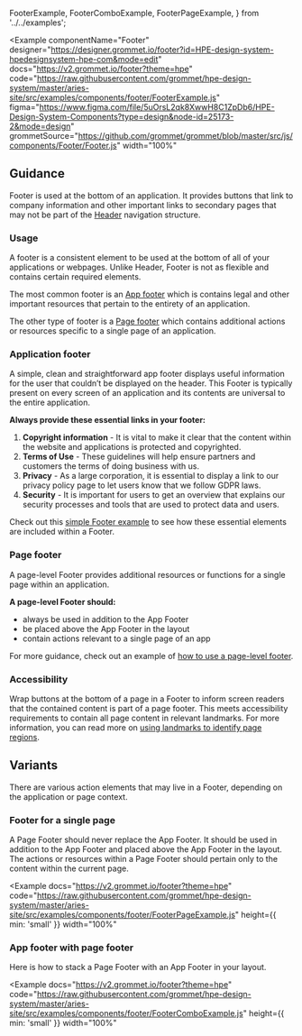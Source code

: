   FooterExample,
  FooterComboExample,
  FooterPageExample,
} from '../../examples';

<Example
  componentName="Footer"
  designer="https://designer.grommet.io/footer?id=HPE-design-system-hpedesignsystem-hpe-com&mode=edit"
  docs="https://v2.grommet.io/footer?theme=hpe"
  code="https://raw.githubusercontent.com/grommet/hpe-design-system/master/aries-site/src/examples/components/footer/FooterExample.js"
  figma="https://www.figma.com/file/5uOrsL2qk8XwwH8C1ZpDb6/HPE-Design-System-Components?type=design&node-id=25173-2&mode=design"
  grommetSource="https://github.com/grommet/grommet/blob/master/src/js/components/Footer/Footer.js"
  width="100%"
>
  <FooterExample />
</Example>

## Guidance

Footer is used at the bottom of an application. It provides buttons that link to company information and other important links to secondary pages that may not be part of the [Header](/components/header) navigation structure.

### Usage

A footer is a consistent element to be used at the bottom of all of your applications or webpages. Unlike Header, Footer is not as flexible and contains certain required elements.

The most common footer is an [App footer](#application-footer) which is contains legal and other important resources that pertain to the entirety of an application.

The other type of footer is a [Page footer](#page-footer) which contains additional actions or resources specific to a single page of an application.

### Application footer

A simple, clean and straightforward app footer displays useful information for the user that couldn’t be displayed on the header. This Footer is typically present on every screen of an application and its contents are universal to the entire application.

**Always provide these essential links in your footer:**

1. **Copyright information** - It is vital to make it clear that the content within the
   website and applications is protected and copyrighted.
1. **Terms of Use** - These guidelines will help ensure partners and customers the
   terms of doing business with us.
1. **Privacy** - As a large corporation, it is essential to display a link to
   our privacy policy page to let users know that we follow GDPR laws.
1. **Security** - It is important for users to get an overview that explains
   our security processes and tools that are used to protect data and users.

Check out this [simple Footer example](#) to see how these essential elements are included within a Footer.

### Page footer

A page-level Footer provides additional resources or functions for a single page within an application.

**A page-level Footer should:**

- always be used in addition to the App Footer
- be placed above the App Footer in the layout
- contain actions relevant to a single page of an app

For more guidance, check out an example of [how to use a page-level footer](#footer-for-a-single-page).

### Accessibility

Wrap buttons at the bottom of a page in a Footer to inform screen readers that the contained content is part of a page footer. This meets accessibility requirements to contain all page content in relevant landmarks. For more information, you can read more on [using landmarks to identify page regions](https://www.w3.org/TR/WCAG20-TECHS/ARIA11.html).

## Variants

There are various action elements that may live in a Footer, depending on the application or page context.

### Footer for a single page

A Page Footer should never replace the App Footer. It should be used in addition to the App Footer and placed above the App Footer in the layout. The actions or resources within a Page Footer should pertain only to the content within the current page.

<Example
  docs="https://v2.grommet.io/footer?theme=hpe"
  code="https://raw.githubusercontent.com/grommet/hpe-design-system/master/aries-site/src/examples/components/footer/FooterPageExample.js"
  height={{ min: 'small' }}
  width="100%"
>
  <FooterPageExample />
</Example>

### App footer with page footer

Here is how to stack a Page Footer with an App Footer in your layout.

<Example
  docs="https://v2.grommet.io/footer?theme=hpe"
  code="https://raw.githubusercontent.com/grommet/hpe-design-system/master/aries-site/src/examples/components/footer/FooterComboExample.js"
  height={{ min: 'small' }}
  width="100%"
>
  <FooterComboExample />
</Example>
